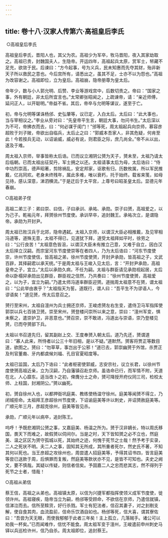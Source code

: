 ```yaml
---
---
---
```

title: 卷十八·汉家人传第六·高祖皇后李氏
---

 ○高祖皇后李氏

高祖皇后李氏，晋阳人也，其父为农。高祖少为军卒，牧马晋阳，夜入其家劫取之。高祖已贵，封魏国夫人，生隐帝。开运四年，高祖起兵太原，赏军士，帑藏不足充，欲敛于民。后谏曰：“方今起事，号为义兵，民未知惠而先夺其财，殆非新天子所以救民之意也。今后宫所有，请悉出之，虽其不足，士亦不以为怨也。”高祖为改容谢之。高祖即位，立为皇后。高祖崩，隐帝册尊为皇太后。

帝年少，数与小人郭允明、后赞、李业等游戏宫中，后数切责之。帝曰：“国家之事，外有朝廷，非太后所宜言也。”太常卿张昭闻之，上疏谏帝，请：“亲近师傅，延问正人，以开聪明。”帝益不省。其后，帝卒与允明等谋议，遂至于亡。

初，帝与允明等谋诛杨邠、史弘肇等，议已定，入白太后。太后曰：“此大事也，当与宰相议之。”李业从旁对曰：“先皇帝平生言，朝廷大事，勿问书生。”太后深以为不可，帝拂衣而去，曰：“何必谋于闺门！”邠等死，周太祖起兵向京师，慕容彦超败于刘子陂，帝欲出自临兵，太后止之曰：“郭威本吾家人，非其危疑，何肯至此！今若按兵无动，以诏谕威，威必有说，则君臣之际，庶几尚全。”帝不从以出，遂及于难。

周太祖入京师，举事皆称太后诰。已而议立湘阴公赟为天子，赟未至，太祖乃请太后临朝。已而太祖出征契丹，军士拥之以还。太祖请事太后为母，太后诰曰：“侍中功烈崇高，德声昭著，剪除祸乱，安定邦家，讴歌有归，历数攸属，所以军民推戴，亿兆同欢。老身未终残年，属此多难，唯以衰朽，托于始终。载省来笺，如母见待，感认深意，涕泗横流。”于是迂后于太平宫，上尊号曰昭圣皇太后。显德元年春崩。

○高祖弟子侄

高祖二弟三子：弟曰崇、曰信，子曰承训、承祐、承勋。崇子曰赟，高祖爱之，以为己子。乾祐元年，拜赟徐州节度使。承训早卒，追封魏王。承祐次立，是谓隐帝。承勋为开封尹。

周太祖已败汉兵于北郊，隐帝遇弑。太祖入京师，以谓汉大臣必相推戴，及见宰相冯道等，道殊无意，太祖不得已，见道犹下拜，道受太祖拜如平时，徐劳之曰：“公行良苦！”太祖意色皆沮，以谓汉大臣未有推立己意，又难于自立，因白汉太后择立汉嗣。而宗室河东节度使崇等在者四人，乃为太后诰曰：“河东节度使崇，许州节度使信，皆高祖之弟，徐州节度使赟，开封尹承勋，皆高祖之子，文武百辟，其择嗣君以承天统。”于是周太祖与王峻入见太后，言：“开封尹承勋，高祖皇帝之子，宜立。”太后以承勋久病，不任为嗣。太祖与群臣请见承勋视起居，太后命以卧榻舁承勋出见群臣，群臣视之信然，乃共奏曰：“徐州节度使赟，高祖爱之，以为子，宜立为嗣。”乃遣太师冯道率群臣迎赟。道揣周太祖意不在赟，谓太祖曰：“公此举由衷乎？”太祖指天为誓。道既行，谓人曰：“吾平生不为谬语人，今谬语矣！”道见赟，传太后意召之。

赟行至宋州，太祖自澶州为兵士拥还京师，王峻虑赟左右生变，遣侍卫马军指挥使郭崇以兵七百骑卫赟。崇至宋州，赟登楼问崇所以来之意，崇曰：“澶州军变，惧未察之，遣崇护卫，非恶意也。”赟召崇，崇不敢进，冯道出与崇语，崇乃登楼见赟，已而夺赟部下兵。

太祖以书召道先归，留其副赵上交、王度奉赟入朝太后。道乃先还，赟谓道曰：“寡人此来，所恃者以公三十年旧相，是以不疑。”道默然。赟客将贾正等数目道，欲图之。赟曰：“勿草草，事岂出于公邪！”道已去，郭崇幽赟于外馆，杀贾正及判官董裔、牙内都虞候刘福、孔目官夏昭度等。

太祖已监国，太后乃下诰曰：“此者枢密使郭威，志安宗社，议立长君，以徐州节度使赟高祖近亲，立为汉嗣，乃自藩镇召赴京师。虽诰命已行，而军情不附，天道在北，人心靡东。适当改卜之初，俾膺分土之命，赟可降授开府仪同三司，检校太师、上柱国，封湘阴公。”赟以幽死。

初，赟自徐州入也，以都押衙巩庭美、教练使杨温守徐州。庭美等闻赟不得立，乃闭城拒命。太祖拜王彦超徐州节度使，下诏谕庭美等许以刺史，并诏赟赦庭美等。广顺元年三月，彦超克徐州，庭美等皆见杀。

承勋，广顺元年以病卒，追封陈王。

呜呼！予既悲湘阴公赟之事，又嘉庭美、杨温之所为。赟于汉非嫡长，特以周氏移国，畏天下而难之，故假赟以伺间尔。当是之时，天下皆知赟之必不立也，然庭美、温之区区为赟守孤城以死，其始终之迹，何愧于死节之士哉！然予考于实录，二人之死状不明。夫二人之事，固知其无所成，其所重者死尔，然史氏不著，不知其何以死也。当王彦超之攻徐州也，周尝遣人招庭美等，予得其诏书四，皆言庭美等尝已送款于周，后惧罪而复叛，然庭美等款状亦不见，是皆不可知也。夫史之阙文，要不慎哉。其疑以传疑，则信者信矣。予固嘉二人之忠而悲其志，然不得列于死节之士者，惜哉！

○高祖从弟信

蔡王信，高祖之从弟也。高祖镇太原，以信为兴捷军都指挥使领义成军节度使，徙领许州。高祖寝疾，隐帝当立为嗣，杨邠等受顾命，不欲信在京师，乃遣信就镇，信涕泣而去。信所至黩货，好行杀戮。军士有犯法者，信召其妻子，对之刲剔支解，使自食其肉，血流盈前，信命乐饮酒自如也。杨邠等死，信大喜，谓其寮佐曰：“吾尝为天无眼，而使我郁郁于此者三年矣！主上孤立，几落贼手。诸公可以劝我一杯矣。”已而闻难作，信忧不能食。周太祖军变于澶州，王峻遣前申州刺史马铎以兵巡检许州，信乃自杀。周太祖即位，追封蔡王。

